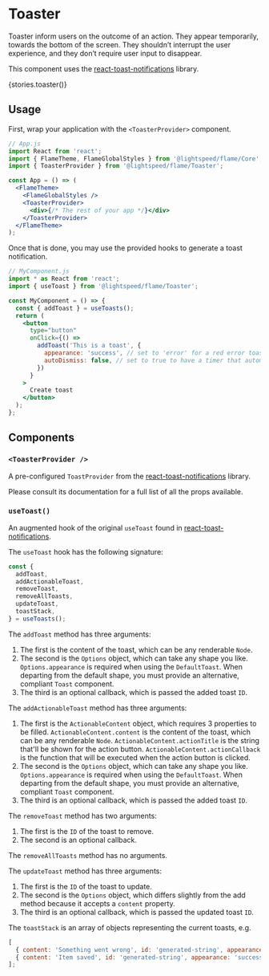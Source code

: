 
<Meta title="Components/Toaster" component={Toaster} />

# Toaster

Toaster inform users on the outcome of an action. They appear temporarily, towards the bottom of the screen. They shouldn’t interrupt the user experience, and they don’t require user input to disappear.

This component uses the [react-toast-notifications](https://github.com/jossmac/react-toast-notifications) library.

<Preview>
  <Story name="Toaster">{stories.toaster()}</Story>
</Preview>

## Usage

First, wrap your application with the `<ToasterProvider>` component.

```jsx
// App.js
import React from 'react';
import { FlameTheme, FlameGlobalStyles } from '@lightspeed/flame/Core';
import { ToasterProvider } from '@lightspeed/flame/Toaster';

const App = () => (
  <FlameTheme>
    <FlameGlobalStyles />
    <ToasterProvider>
      <div>{/* The rest of your app */}</div>
    </ToasterProvider>
  </FlameTheme>
);
```

Once that is done, you may use the provided hooks to generate a toast notification.

```jsx
// MyComponent.js
import * as React from 'react';
import { useToast } from '@lightspeed/flame/Toaster';

const MyComponent = () => {
  const { addToast } = useToasts();
  return (
    <button
      type="button"
      onClick={() =>
        addToast('This is a toast', {
          appearance: 'success', // set to 'error' for a red error toast
          autoDismiss: false, // set to true to have a timer that automatically closes it
        })
      }
    >
      Create toast
    </button>
  );
};
```

## Components

### `<ToasterProvider />`

A pre-configured `ToastProvider` from the [react-toast-notifications](https://github.com/jossmac/react-toast-notifications) library.

Please consult its documentation for a full list of all the props available.

### `useToast()`

An augmented hook of the original `useToast` found in [react-toast-notifications](https://github.com/jossmac/react-toast-notifications).

The `useToast` hook has the following signature:

```jsx
const {
  addToast,
  addActionableToast,
  removeToast,
  removeAllToasts,
  updateToast,
  toastStack,
} = useToasts();
```

The `addToast` method has three arguments:

1.  The first is the content of the toast, which can be any renderable `Node`.
1.  The second is the `Options` object, which can take any shape you like. `Options.appearance` is required when using the `DefaultToast`. When departing from the default shape, you must provide an alternative, compliant `Toast` component.
1.  The third is an optional callback, which is passed the added toast `ID`.

The `addActionableToast` method has three arguments:

1.  The first is the `ActionableContent` object, which requires 3 properties to be filled. `ActionableContent.content` is the content of the toast, which can be any renderable `Node`. `ActionableContent.actionTitle` is the string that'll be shown for the action button. `ActionableContent.actionCallback` is the function that will be executed when the action button is clicked.
1.  The second is the `Options` object, which can take any shape you like. `Options.appearance` is required when using the `DefaultToast`. When departing from the default shape, you must provide an alternative, compliant `Toast` component.
1.  The third is an optional callback, which is passed the added toast `ID`.

The `removeToast` method has two arguments:

1.  The first is the `ID` of the toast to remove.
1.  The second is an optional callback.

The `removeAllToasts` method has no arguments.

The `updateToast` method has three arguments:

1.  The first is the `ID` of the toast to update.
1.  The second is the `Options` object, which differs slightly from the add method because it accepts a `content` property.
1.  The third is an optional callback, which is passed the updated toast `ID`.

The `toastStack` is an array of objects representing the current toasts, e.g.

```jsx
[
  { content: 'Something went wrong', id: 'generated-string', appearance: 'error' },
  { content: 'Item saved', id: 'generated-string', appearance: 'success' },
];
```
